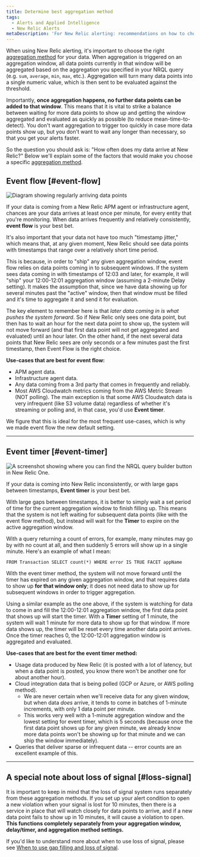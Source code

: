 ```yaml
---
title: Determine best aggregation method
tags:
  - Alerts and Applied Intelligence
  - New Relic Alerts
metaDescription: 'For New Relic alerting: recommendations on how to choose the best aggregation method (event flow or event timer).'
---
```


When using New Relic alerting, it's important to choose the right [aggregation method](/docs/alerts-applied-intelligence/new-relic-alerts/advanced-alerts/understand-technical-concepts/streaming-alerts-key-terms-concepts/#aggregation-methods) for your data. When aggregation is triggered on an aggregation window, all data points currently in that window will be aggregated based on the aggregation you specified in your NRQL query (e.g. `sum`, `average`, `min`, `max`, etc.). Aggregation will turn many data points into a single numeric value, which is then sent to be evaluated against the threshold.

Importantly, **once aggregation happens, no further data points can be added to that window**. This means that it is vital to strike a balance between waiting for more data points to show up and getting the window aggregated and evaluated as quickly as possible (to reduce mean-time-to-detect). You don't want aggregation to trigger too quickly in case more data points show up, but you don't want to wait any longer than necessary, so that you get your alerts faster.

So the question you should ask is: "How often does my data arrive at New Relic?" Below we'll explain some of the factors that would make you choose a specific [aggregation method](/docs/alerts-applied-intelligence/new-relic-alerts/advanced-alerts/understand-technical-concepts/streaming-alerts-key-terms-concepts/#aggregation-methods).

## Event flow [#event-flow]

![Diagram showing regularly arriving data points](./images/time-series-data-points.png 'Diagram showing regularly arriving data points.')

If your data is coming from a New Relic APM agent or infrastructure agent, chances are your data arrives at least once per minute, for every entity that you're monitoring. When data arrives frequently and relatively consistently, **event flow** is your best bet.

It's also important that your data not have too much "timestamp jitter," which means that, at any given moment, New Relic should see data points with timestamps that range over a relatively short time period.

This is because, in order to "ship" any given aggregation window, event flow relies on data points coming in to subsequent windows. If the system sees data coming in with timestamps of 12:03 and later, for example, it will "ship" your 12:00-12:01 aggregation window (assuming a 2-minute Delay setting). It makes the assumption that, since we have data showing up for several minutes past the "active" window, then that window must be filled and it's time to aggregate it and send it for evaluation.

The key element to remember here is that _later data coming in is what pushes the system forward_. So if New Relic only sees one data point, but then has to wait an hour for the next data point to show up, the system will not move forward (and that first data point will not get aggregated and evaluated) until an hour later. On the other hand, if the next several data points that New Relic sees are only seconds or a few minutes past the first timestamp, then Event Flow is the right choice.

**Use-cases that are best for event flow:**

* APM agent data.
* Infrastructure agent data.
* Any data coming from a 3rd party that comes in frequently and reliably.
* Most AWS Cloudwatch metrics coming from the AWS Metric Stream (NOT polling). The main exception is that some AWS Cloudwatch data is very infrequent (like S3 volume data) regardless of whether it's streaming or polling and, in that case, you'd use **Event timer**.

We figure that this is ideal for the most frequent use-cases, which is why we made event flow the new default setting.

---

## Event timer [#event-timer]

![A screenshot showing where you can find the NRQL query builder button in New Relic One.](./images/find-builder.png 'A screenshot showing where you can find the NRQL query builder button in New Relic One.')

If your data is coming into New Relic inconsistently, or with large gaps between timestamps, **Event timer** is your best bet.

With large gaps between timestamps, it is better to simply wait a set period of time for the current aggregation window to finish filling up. This means that the system is not left waiting for subsequent data points (like with the event flow method), but instead will wait for the **Timer** to expire on the active aggregation window.

With a query returning a count of errors, for example, many minutes may go by with no count at all, and then suddenly 5 errors will show up in a single minute. Here's an example of what I mean:

```
FROM Transaction SELECT count(*) WHERE error IS TRUE FACET appName
```

With the event timer method, the system will not move forward until the timer has expired on any given aggregation window, and that requires data to show up **for that window only**; it does not need data to show up for subsequent windows in order to trigger aggregation.

Using a similar example as the one above, if the system is watching for data to come in and fill the 12:00-12:01 aggregation window, the first data point that shows up will start the timer. With a **Timer** setting of 1 minute, the system will wait 1 minute for more data to show up for that window. If more data shows up, the timer will be reset every time another data point arrives. Once the timer reaches 0, the 12:00-12:01 aggregation window is aggregated and evaluated.

**Use-cases that are best for the event timer method:**

* Usage data produced by New Relic (it is posted with a lot of latency, but when a data point is posted, you know there won't be another one for about another hour).
* Cloud integration data that is being polled (GCP or Azure, or AWS polling method).
  * We are never certain when we'll receive data for any given window, but when data _does_ arrive, it tends to come in batches of 1-minute increments, with only 1 data point per minute.
  * This works very well with a 1-minute aggregation window and the lowest setting for event timer, which is 5 seconds (because once the first data point shows up for any given minute, we already know more data points won't be showing up for that minute and we can ship the window immediately).
* Queries that deliver sparse or infrequent data -- error counts are an excellent example of this.

---

## A special note about loss of signal [#loss-signal]

It is important to keep in mind that the loss of signal system runs separately from these aggregation methods. If you set up your alert condition to open a new violation when your signal is lost for 10 minutes, then there is a service in place that will watch closely for data points to arrive, and if a new data point fails to show up in 10 minutes, it will cause a violation to open. **This functions completely separately from your aggregation window, delay/timer, and aggregation method settings.**

If you'd like to understand more about when to use loss of signal, please see [When to use gap filling and loss of signal](https://discuss.newrelic.com/t/relic-solution-how-can-i-figure-out-when-to-use-gap-filling-and-loss-of-signal/120401).
